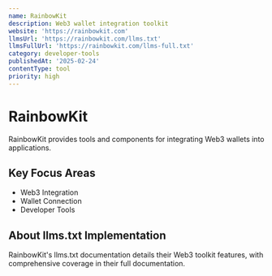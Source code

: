 ```yaml
---
name: RainbowKit
description: Web3 wallet integration toolkit
website: 'https://rainbowkit.com'
llmsUrl: 'https://rainbowkit.com/llms.txt'
llmsFullUrl: 'https://rainbowkit.com/llms-full.txt'
category: developer-tools
publishedAt: '2025-02-24'
contentType: tool
priority: high
---
```


# RainbowKit

RainbowKit provides tools and components for integrating Web3 wallets into applications.

## Key Focus Areas

- Web3 Integration
- Wallet Connection
- Developer Tools

## About llms.txt Implementation

RainbowKit's llms.txt documentation details their Web3 toolkit features, with comprehensive coverage in their full documentation.
